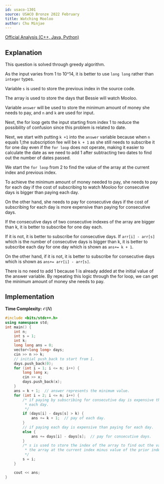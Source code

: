 ```yaml
---
id: usaco-1301
source: USACO Bronze 2022 February
title: Watching Mooloo
author: Chu Minjae
---
```

[Official Analysis (C++, Java, Python)](http://www.usaco.org/current/data/sol_prob3_bronze_feb23.html)

## Explanation

This question is solved through greedy algorithm.

As the input varies from 1 to 10^14, it is better to use `long long` rather than `integer` types.

Variable `s` is used to store the previous index in the source code.

The array is used to store the days that Bessie will watch Mooloo.

Variable `answer` will be used to store the minimum amount of money she needs to pay, and `n` and `k` are used for input.

Next, the for loop gets the input starting from index 1 to reduce the possibility of confusion since this problem is related to date.

Next, we start with putting `k +1` into the `answer` variable because when `n` equals 1,the subscription fee will be `k + 1` as she still needs to subscribe it for one day even if the `for loop` does not operate, making it easier to calculate the date as we need to add 1 after subtracting two dates to find out the number of dates passed.

We start the `for loop` from 2 to find the value of the array at the current index and previous index.

To achieve the minimum amount of money needed to pay, she needs to pay for each day if the cost of subscribing to watch Mooloo for consecutive days is bigger than paying each day.

On the other hand, she needs to pay for consecutive days if the cost of subscribing for each day is more expensive than paying for consecutive days.

If the consecutive days of two consecutive indexes of the array are bigger than k, it is better to subscribe for one day each.

If it is not, it is better to subscribe for consecutive days. If `arr[i] - arr[s]` which is the number of consecutive days is bigger than k, it is better to subscribe each day for one day which is shown as `ans+= k + 1`.

On the other hand, if it is not, it is better to subscribe for consecutive days which is shown as `ans+= arr[i] - arr[s]`.

There is no need to add 1 because 1 is already added at the initial value of the answer variable. By repeating this logic through the for loop, we can get the minimum amount of money she needs to pay.

## Implementation

**Time Complexity:** $\mathcal{O}(N)$

<LanguageSection>
<CPPSection>

```cpp
#include <bits/stdc++.h>
using namespace std;
int main() {
	int n;
	int s = 1;
	int k;
	long long ans = 0;
	vector<long long> days;
	cin >> n >> k;
	// initial push_back to start from 1.
	days.push_back(0);
	for (int i = 1; i <= n; i++) {
		long long x;
		cin >> x;
		days.push_back(x);
	}
	ans = k + 1;  // answer represents the minimum value.
	for (int i = 2; i <= n; i++) {
		/* if paying by subscribing for consecutive day is expensive than paying
		 * each day.
		 */
		if (days[i] - days[s] > k) {
			ans += k + 1;  // pay of each day.
		}
		// if paying each day is expensive than paying for each day.
		else {
			ans += days[i] - days[s];  // pay for consecutive days.
		}
		/* s is used to store the index of the array to find out the value of
		 * the array at the current index minus value of the prior index.
		 */
		s = i;
	}

	cout << ans;
}
```

</CPPSection>
</LanguageSection>
